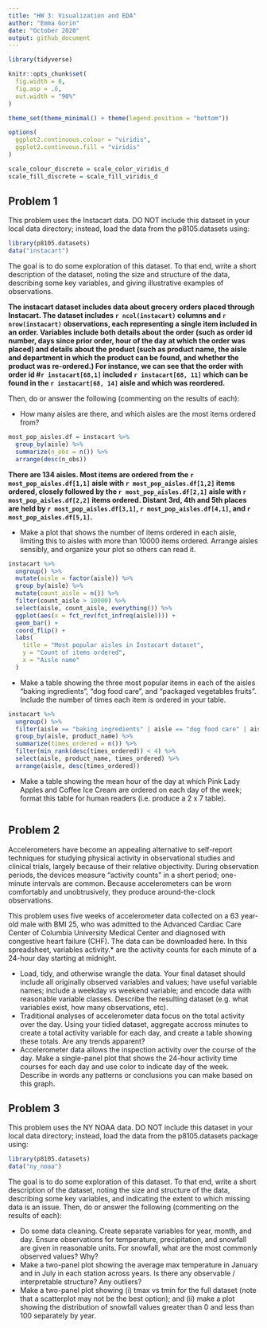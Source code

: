 ```yaml
---
title: "HW 3: Visualization and EDA"
author: "Emma Gorin"
date: "October 2020"
output: github_document
---
```


```r
library(tidyverse)

knitr::opts_chunk$set(
  fig.width = 8,
  fig.asp = .6,
  out.width = "90%"
)

theme_set(theme_minimal() + theme(legend.position = "bottom"))

options(
  ggplot2.continuous.colour = "viridis",
  ggplot2.continuous.fill = "viridis"
)

scale_colour_discrete = scale_color_viridis_d
scale_fill_discrete = scale_fill_viridis_d
```

## Problem 1
This problem uses the Instacart data. DO NOT include this dataset in your local data directory; instead, load the data from the p8105.datasets using:

```r
library(p8105.datasets)
data("instacart")
```

The goal is to do some exploration of this dataset. To that end, write a short description of the dataset, noting the size and structure of the data, describing some key variables, and giving illustrative examples of observations. 

**The instacart dataset includes data about grocery orders placed through Instacart. The dataset includes `r ncol(instacart)` columns and `r nrow(instacart)` observations, each representing a single item included in an order. Variables include both details about the order (such as order id number, days since prior order, hour of the day at which the order was placed) and details about the product (such as product name, the aisle and department in which the product can be found, and whether the product was re-ordered.) For instance, we can see that the order with order id #`r instacart[68,1]` included `r instacart[68, 11]` which can be found in the `r instacart[68, 14]` aisle and which was reordered.**

Then, do or answer the following (commenting on the results of each):

* How many aisles are there, and which aisles are the most items ordered from?

```r
most_pop_aisles.df = instacart %>%
  group_by(aisle) %>% 
  summarize(n_obs = n()) %>% 
  arrange(desc(n_obs))
```

**There are 134 aisles. Most items are ordered from the `r most_pop_aisles.df[1,1]` aisle with `r most_pop_aisles.df[1,2]` items ordered, closely followed by the `r most_pop_aisles.df[2,1]` aisle with `r most_pop_aisles.df[2,2]` items ordered. Distant 3rd, 4th and 5th places are held by `r most_pop_aisles.df[3,1]`, `r most_pop_aisles.df[4,1]`, and `r most_pop_aisles.df[5,1]`.**

* Make a plot that shows the number of items ordered in each aisle, limiting this to aisles with more than 10000 items ordered. Arrange aisles sensibly, and organize your plot so others can read it.

```r
instacart %>% 
  ungroup() %>% 
  mutate(aisle = factor(aisle)) %>% 
  group_by(aisle) %>% 
  mutate(count_aisle = n()) %>% 
  filter(count_aisle > 10000) %>% 
  select(aisle, count_aisle, everything()) %>% 
  ggplot(aes(x = fct_rev(fct_infreq(aisle)))) +
  geom_bar() +
  coord_flip() +
  labs(
    title = "Most popular aisles in Instacart dataset",
    y = "Count of items ordered",
    x = "Aisle name"
  )
```

* Make a table showing the three most popular items in each of the aisles “baking ingredients”, “dog food care”, and “packaged vegetables fruits”. Include the number of times each item is ordered in your table.

```r
instacart %>% 
  ungroup() %>% 
  filter(aisle == "baking ingredients" | aisle == "dog food care" | aisle == "packaged vegetables fruits") %>% 
  group_by(aisle, product_name) %>% 
  summarize(times_ordered = n()) %>% 
  filter(min_rank(desc(times_ordered)) < 4) %>% 
  select(aisle, product_name, times_ordered) %>% 
  arrange(aisle, desc(times_ordered))
```

* Make a table showing the mean hour of the day at which Pink Lady Apples and Coffee Ice Cream are ordered on each day of the week; format this table for human readers (i.e. produce a 2 x 7 table).

```r

```


## Problem 2
Accelerometers have become an appealing alternative to self-report techniques for studying physical activity in observational studies and clinical trials, largely because of their relative objectivity. During observation periods, the devices measure “activity counts” in a short period; one-minute intervals are common. Because accelerometers can be worn comfortably and unobtrusively, they produce around-the-clock observations.

This problem uses five weeks of accelerometer data collected on a 63 year-old male with BMI 25, who was admitted to the Advanced Cardiac Care Center of Columbia University Medical Center and diagnosed with congestive heart failure (CHF). The data can be downloaded here. In this spreadsheet, variables activity.* are the activity counts for each minute of a 24-hour day starting at midnight.

* Load, tidy, and otherwise wrangle the data. Your final dataset should include all originally observed variables and values; have useful variable names; include a weekday vs weekend variable; and encode data with reasonable variable classes. Describe the resulting dataset (e.g. what variables exist, how many observations, etc).
* Traditional analyses of accelerometer data focus on the total activity over the day. Using your tidied dataset, aggregate accross minutes to create a total activity variable for each day, and create a table showing these totals. Are any trends apparent?
* Accelerometer data allows the inspection activity over the course of the day. Make a single-panel plot that shows the 24-hour activity time courses for each day and use color to indicate day of the week. Describe in words any patterns or conclusions you can make based on this graph.

## Problem 3

This problem uses the NY NOAA data. DO NOT include this dataset in your local data directory; instead, load the data from the p8105.datasets package using:

```r
library(p8105.datasets)
data("ny_noaa")
```

The goal is to do some exploration of this dataset. To that end, write a short description of the dataset, noting the size and structure of the data, describing some key variables, and indicating the extent to which missing data is an issue. Then, do or answer the following (commenting on the results of each):

* Do some data cleaning. Create separate variables for year, month, and day. Ensure observations for temperature, precipitation, and snowfall are given in reasonable units. For snowfall, what are the most commonly observed values? Why?
* Make a two-panel plot showing the average max temperature in January and in July in each station across years. Is there any observable / interpretable structure? Any outliers?
* Make a two-panel plot showing (i) tmax vs tmin for the full dataset (note that a scatterplot may not be the best option); and (ii) make a plot showing the distribution of snowfall values greater than 0 and less than 100 separately by year.




